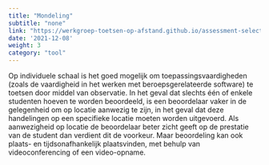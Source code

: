 ```yaml
---
title: "Mondeling"
subtitle: "none"
link: "https://werkgroep-toetsen-op-afstand.github.io/assessment-selection-tool/methods/oral_exam/"
date: '2021-12-08'
weight: 3
category: "tool"
---
```


Op individuele schaal is het goed mogelijk om toepassingsvaardigheden (zoals de vaardigheid in het werken met beroepsgerelateerde software) te toetsen door middel van observatie. In het geval dat slechts één of enkele studenten hoeven te worden beoordeeld, is een beoordelaar vaker in de gelegenheid om op locatie aanwezig te zijn, in het geval dat deze handelingen op een specifieke locatie moeten worden uitgevoerd. Als aanwezigheid op locatie de beoordelaar beter zicht geeft op de prestatie van de student dan verdient dit de voorkeur. Maar beoordeling kan ook plaats- en tijdsonafhankelijk plaatsvinden, met behulp van videoconferencing of een video-opname. 